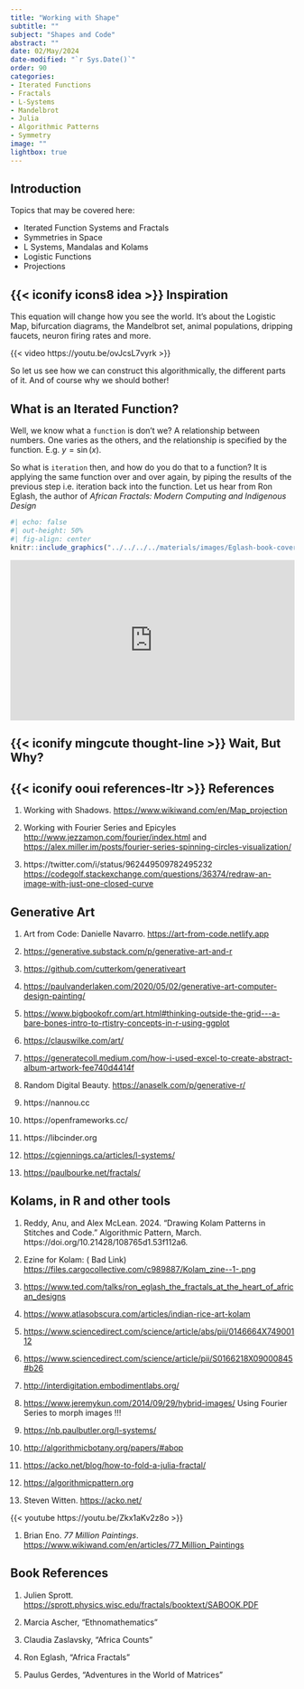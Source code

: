 ```yaml
---
title: "Working with Shape"
subtitle: ""
subject: "Shapes and Code"
abstract: ""
date: 02/May/2024
date-modified: "`r Sys.Date()`"
order: 90
categories:
- Iterated Functions
- Fractals
- L-Systems
- Mandelbrot
- Julia
- Algorithmic Patterns
- Symmetry
image: ""
lightbox: true
---
```


## Introduction
Topics that may be covered here:\

- Iterated Function Systems and Fractals\
- Symmetries in Space\
- L Systems, Mandalas and Kolams\
- Logistic Functions\
- Projections\

## {{< iconify icons8 idea >}} Inspiration

This equation will change how you see the world.  It's about the Logistic Map, bifurcation diagrams, the Mandelbrot set, animal populations, dripping faucets, neuron firing rates and more.

{{< video https://youtu.be/ovJcsL7vyrk >}}

So let us see how we can construct this algorithmically, the different parts of it. And of course why we should bother!

## What is an Iterated Function?

Well, we know what a `function` is don't we? A relationship between numbers. One varies as the others, and the relationship is specified by the function. E.g. $y = \sin(x)$.

So what is `iteration` then, and how do you do that to a function? It is applying the same function over and over again, by piping the results of the previous step i.e. iteration back into the function. Let us hear from Ron Eglash, the author of *African Fractals: Modern Computing and Indigenous Design*

```r
#| echo: false
#| out-height: 50%
#| fig-align: center
knitr::include_graphics("../../../../materials/images/Eglash-book-cover.jpg")
```



<div style="max-width:1024px"><div style="position:relative;height:0;padding-bottom:56.25%"><iframe src="https://embed.ted.com/talks/ron_eglash_the_fractals_at_the_heart_of_african_designs?subtitle=en" width="1024px" height="576px" title="The fractals at the heart of African designs" style="position:absolute;left:0;top:0;width:100%;height:100%"  frameborder="0" scrolling="no" allowfullscreen onload="window.parent.postMessage('iframeLoaded', 'https://embed.ted.com')"></iframe></div></div>





## {{< iconify mingcute thought-line >}} Wait, But Why?


## {{< iconify ooui references-ltr >}} References


1. Working with Shadows. <https://www.wikiwand.com/en/Map_projection>

1. Working with Fourier Series and Epicyles
<http://www.jezzamon.com/fourier/index.html> and <https://alex.miller.im/posts/fourier-series-spinning-circles-visualization/>

1. https://twitter.com/i/status/962449509782495232
<https://codegolf.stackexchange.com/questions/36374/redraw-an-image-with-just-one-closed-curve>


## Generative Art

1. Art from Code: Danielle Navarro. <https://art-from-code.netlify.app>

1. <https://generative.substack.com/p/generative-art-and-r>

1. <https://github.com/cutterkom/generativeart>

1. <https://paulvanderlaken.com/2020/05/02/generative-art-computer-design-painting/>

1. <https://www.bigbookofr.com/art.html#thinking-outside-the-grid---a-bare-bones-intro-to-rtistry-concepts-in-r-using-ggplot>

1. <https://clauswilke.com/art/>

1. <https://generatecoll.medium.com/how-i-used-excel-to-create-abstract-album-artwork-fee740d4414f>

1. Random Digital Beauty. <https://anaselk.com/p/generative-r/>

1. https://nannou.cc

1. https://openframeworks.cc/

1. https://libcinder.org

1. <https://cgjennings.ca/articles/l-systems/>

1. <https://paulbourke.net/fractals/>


## Kolams, in R and other tools

1.   Reddy, Anu, and Alex McLean. 2024. “Drawing Kolam Patterns in Stitches and Code.” Algorithmic Pattern, March. https://doi.org/10.21428/108765d1.53f112a6.

1. Ezine for Kolam: ( Bad Link) <https://files.cargocollective.com/c989887/Kolam_zine--1-.png>

1. <https://www.ted.com/talks/ron_eglash_the_fractals_at_the_heart_of_african_designs>

1. <https://www.atlasobscura.com/articles/indian-rice-art-kolam>

1. <https://www.sciencedirect.com/science/article/abs/pii/0146664X74900112>

1. <https://www.sciencedirect.com/science/article/pii/S0166218X09000845#b26>

1. <http://interdigitation.embodimentlabs.org/>

1. <https://www.jeremykun.com/2014/09/29/hybrid-images/>
Using Fourier Series to morph images !!!

1. <https://nb.paulbutler.org/l-systems/>

1. <http://algorithmicbotany.org/papers/#abop>

1. <https://acko.net/blog/how-to-fold-a-julia-fractal/>

1. <https://algorithmicpattern.org>

1. Steven Witten. <https://acko.net/>

{{< youtube https://youtu.be/Zkx1aKv2z8o >}}

1. Brian Eno. *77 Million Paintings*. <https://www.wikiwand.com/en/articles/77_Million_Paintings>

## Book References

1. Julien Sprott. <https://sprott.physics.wisc.edu/fractals/booktext/SABOOK.PDF>

1. Marcia Ascher, "Ethnomathematics"

1. Claudia Zaslavsky, "Africa Counts"

1. Ron Eglash, "Africa Fractals"

1. Paulus Gerdes, "Adventures in the World of Matrices"


